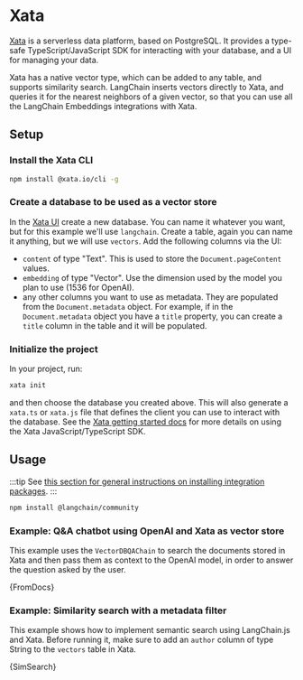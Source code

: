 # Xata

[Xata](https://xata.io) is a serverless data platform, based on PostgreSQL. It provides a type-safe TypeScript/JavaScript SDK for interacting with your database, and a UI for managing your data.

Xata has a native vector type, which can be added to any table, and supports similarity search. LangChain inserts vectors directly to Xata, and queries it for the nearest neighbors of a given vector, so that you can use all the LangChain Embeddings integrations with Xata.

## Setup

### Install the Xata CLI

```bash
npm install @xata.io/cli -g
```

### Create a database to be used as a vector store

In the [Xata UI](https://app.xata.io) create a new database. You can name it whatever you want, but for this example we'll use `langchain`.
Create a table, again you can name it anything, but we will use `vectors`. Add the following columns via the UI:

- `content` of type "Text". This is used to store the `Document.pageContent` values.
- `embedding` of type "Vector". Use the dimension used by the model you plan to use (1536 for OpenAI).
- any other columns you want to use as metadata. They are populated from the `Document.metadata` object. For example, if in the `Document.metadata` object you have a `title` property, you can create a `title` column in the table and it will be populated.

### Initialize the project

In your project, run:

```bash
xata init
```

and then choose the database you created above. This will also generate a `xata.ts` or `xata.js` file that defines the client you can use to interact with the database. See the [Xata getting started docs](https://xata.io/docs/getting-started/installation) for more details on using the Xata JavaScript/TypeScript SDK.

## Usage

:::tip
See [this section for general instructions on installing integration packages](/docs/get_started/installation#installing-integration-packages).
:::

```bash npm2yarn
npm install @langchain/community
```


### Example: Q&A chatbot using OpenAI and Xata as vector store

This example uses the `VectorDBQAChain` to search the documents stored in Xata and then pass them as context to the OpenAI model, in order to answer the question asked by the user.


<CodeBlock language="typescript">{FromDocs}</CodeBlock>

### Example: Similarity search with a metadata filter

This example shows how to implement semantic search using LangChain.js and Xata. Before running it, make sure to add an `author` column of type String to the `vectors` table in Xata.


<CodeBlock language="typescript">{SimSearch}</CodeBlock>
